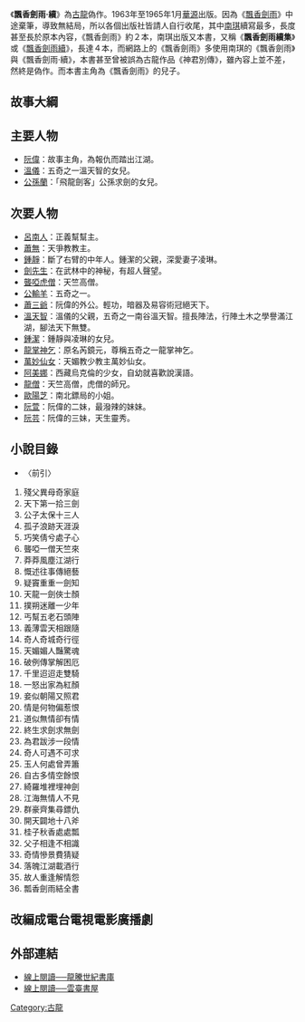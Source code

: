 {{Notability Unreferenced|time=2022-02-22T22:21:13+00:00}}
《'''飄香劍雨‧續'''》為[[古龍|古龍]]偽作。1963年至1965年1月[[華源|華源]]出版。因為《[[飄香劍雨|飄香劍雨]]》中途棄筆，導致無結局，所以各個出版社皆請人自行收尾，其中[[南琪|南琪]]續寫最多，長度甚至長於原本內容，《飄香劍雨》約２本，南琪出版又本書，又稱《'''飄香劍雨續集'''》或《[[飄香劍雨續|飄香劍雨續]]》，長達４本，而網路上的《飄香劍雨》多使用南琪的《飄香劍雨》與《飄香劍雨‧續》，本書甚至曾被誤為古龍作品《神君別傳》，雖內容上並不差，然終是偽作。而本書主角為《飄香劍雨》的兒子。
==故事大綱==

==主要人物==

*[[阮偉|阮偉]]：故事主角，為報仇而踏出江湖。
*[[溫儀_(小說人物)|溫儀]]：五奇之一溫天智的女兒。
*[[公孫蘭|公孫蘭]]：「飛龍劍客」公孫求劍的女兒。

==次要人物==
*[[呂南人|呂南人]]：正義幫幫主。
*[[蕭無|蕭無]]：天爭教教主。
*[[鍾靜|鍾靜]]：斷了右臂的中年人。鍾潔的父親，深愛妻子凌琳。
*[[劍先生|劍先生]]：在武林中的神秘，有超人聲望。
*[[聾啞虎僧|聾啞虎僧]]：天竺高僧。
*[[公輸羊|公輸羊]]：五奇之一。
*[[蕭三爺|蕭三爺]]：阮偉的外公。輕功，暗器及易容術冠絕天下。
*[[溫天智|溫天智]]：溫儀的父親，五奇之一南谷溫天智。擅長陣法，行陣土木之學譽滿江湖，腳法天下無雙。
*[[鍾潔|鍾潔]]：鍾靜與凌琳的女兒。
*[[龍掌神乞|龍掌神乞]]：原名芮鏡元，尊稱五奇之一龍掌神乞。
*[[萬妙仙女|萬妙仙女]]：天媚教少教主萬妙仙女。
*[[阿美娜|阿美娜]]：西藏烏克倫的少女，自幼就喜歡說漢語。
*[[龍僧|龍僧]]：天竺高僧，虎僧的師兄。
*[[歐陽芝|歐陽芝]]：南北鏢局的小姐。
*[[阮萱|阮萱]]：阮偉的二妹，最潑辣的妹妹。
*[[阮芸|阮芸]]：阮偉的三妹，天生靈秀。

==小說目錄==
*〈前引〉
#殘父異母奇家庭
#天下第一拾三劍 
#公子太保十三人
#孤子浪跡天涯淚 
#巧笑倩兮處子心
#聾啞一僧天竺來 
#莽莽風塵江湖行
#慨述往事傳絕藝 
#疑竇重重一劍知
#天龍一劍俠士顏 
#撲朔迷離一少年
#丐幫五老石頭陣 
#義薄雲天相跟隨
#奇人奇城奇行徑 
#天媚媚人豔驚魂
#破例傳掌解困厄 
#千里迢迢走雙騎
#一怒出家為紅顏 
#妾似朝陽又照君
#情是何物偏惹恨 
#道似無情卻有情
#終生求劍求無劍 
#為君跋涉一段情
#奇人可遇不可求 
#玉人何處曾弄簫
#自古多情空餘恨 
#綺羅堆裡埋神劍
#江海無情人不見 
#群豪齊集尋鏢仇
#開天闢地十八斧 
#桂子秋香處處瓢
#父子相逢不相識 
#奇情慘景費猜疑
#落魄江湖載酒行 
#故人重逢解情怨
#瓢香劍雨結全書 
==改編成電台電視電影廣播劇==
==外部連結==
*[http://www.millionbook.net/wx/g/gulong/pxjyx/index.html 線上閱讀──龍騰世紀書庫] {{Wayback|url=http://www.millionbook.net/wx/g/gulong/pxjyx/index.html |date=20200128235001 }}
*[http://www.cnnovels.net/wx/gulong/piaoxiangxu/index.html 線上閱讀──雲臺書屋] {{Wayback|url=http://www.cnnovels.net/wx/gulong/piaoxiangxu/index.html |date=20120104192425 }}

{{古龍作品}}

[[Category:古龍|Category:古龍]]